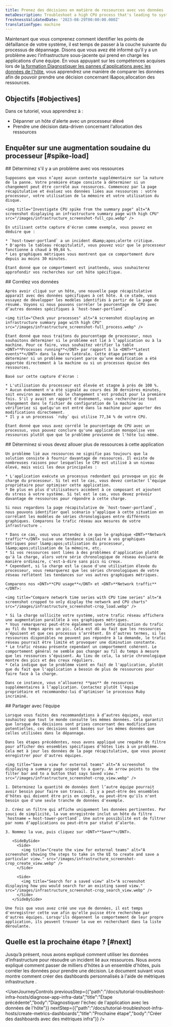 ```yaml
---
title: Prenez des décisions en matière de ressources avec vos données
metaDescription: Troubleshoot a high CPU process that's leading to system outages.
freshnessValidatedDate: '2023-08-29T00:00:00.000Z'
translationType: machine
---
```


Maintenant que vous comprenez comment identifier les points de défaillance de votre système, il est temps de passer à la couche suivante du processus de dépannage. Disons que vous avez été informé qu’il y a un problème avec l’infrastructure sous-jacente qui prend en charge les applications d’une équipe. En vous appuyant sur les compétences acquises lors de [la formation Diagnostiquer les pannes d'applications avec les données de l'hôte](/docs/tutorial-diagnose-infra-bottlenecks/diagnose-app-infra-data), vous apprendrez une manière de comparer les données afin de pouvoir prendre une décision concernant l&amp;apos;allocation des ressources.

## Objectifs [#objectives]

Dans ce tutoriel, vous apprendrez à :

* Dépanner un hôte d'alerte avec un processeur élevé
* Prendre une décision data-driven concernant l'allocation des ressources

## Enquêter sur une augmentation soudaine du processeur [#spike-load]

<Steps>
  <Step>
    ## Déterminez s'il y a un problème avec vos ressources

    Supposons que vous n’ayez aucun contexte supplémentaire sur la nature de la panne. Votre première étape consiste à déterminer si un changement peut être corrélé aux ressources. Commencez par la page récapitulative et évaluez vos données liées aux ressources : votre processeur, votre utilisation de la mémoire et votre utilisation du disque.

    <img title="Investigate CPU spike from the summary page" alt="A screenshot displaying an infrastructure summary page with high CPU" src="/images/infrastructure_screenshot-full_cpu.webp" />

    En utilisant cette capture d'écran comme exemple, vous pouvez en déduire que :

    * `host-tower-portland` a un incident d&amp;apos;alerte critique.
    * D'après le tableau récapitulatif, vous pouvez voir que le processeur fonctionne à chaud à 99,84 %.
    * Les graphiques métriques vous montrent que ce comportement dure depuis au moins 30 minutes.

    Étant donné que ce comportement est inattendu, vous souhaiterez approfondir vos recherches sur cet hôte spécifique.
  </Step>

  <Step>
    ## Corrélez vos données

    Après avoir cliqué sur un hôte, une nouvelle page récapitulative apparaît avec des données spécifiques à cet hôte. À ce stade, vous essayez de développer les modèles identifiés à partir de la page de résumé. Voyons si nous pouvons corréler le pourcentage de CPU avec d’autres données spécifiques à `host-tower-portland`.

    <img title="Check your processes" alt="A screenshot displaying an infrastructure summary page with high CPU" src="/images/infrastructure_screenshot-full_process.webp" />

    Étant donné que nous traitons du pourcentage de processeur, nous souhaitons déterminer si le problème est lié à l’application ou à la machine. Pour ce faire, vous souhaitez vérifier la table <DNT>**Processes running**</DNT> par rapport à la <DNT>**Latest events**</DNT> dans la barre latérale. Cette étape permet de déterminer si un problème survient parce qu’une modification a été apportée directement à la machine ou si un processus épuise des ressources.

    Basé sur cette capture d'écran :

    * L'utilisation du processeur est élevée et stagne à près de 100 %.
    * Aucun événement n'a été signalé au cours des 30 dernières minutes, soit environ au moment où le changement s'est produit pour la première fois. S'il y avait un rapport d'événement, vous rechercheriez tout changement dans le fichier de configuration de la machine ou vérifieriez si quelqu'un est entré dans la machine pour apporter des modifications directement.
    * Il y a un processus `ruby` qui utilise 77,34 % de votre CPU.

    Étant donné que vous avez corrélé le pourcentage de CPU avec un processus, vous pouvez conclure qu'une application monopolise vos ressources plutôt que que le problème provienne de l'hôte lui-même.
  </Step>

  <Step>
    ## Déterminez si vous devez allouer plus de ressources à cette application

    Un problème lié aux ressources ne signifie pas toujours que la solution consiste à fournir davantage de ressources. Il existe de nombreuses raisons pour lesquelles le CPU est utilisé à un niveau élevé, mais voici les deux principales :

    * L'application exécute un processus redondant qui provoque un pic de charge du processeur. Si tel est le cas, vous devez contacter l’équipe propriétaire pour optimiser cette application.
    * De plus en plus d'utilisateurs accèdent à ce composant et ajoutent du stress à votre système. Si tel est le cas, vous devez prévoir davantage de ressources pour répondre à cette charge.

    Si nous regardons la page récapitulative de `host-tower-portland`, nous pouvons identifier quel scénario s’applique à cette situation en corrélant les modèles de séries chronologiques entre différents graphiques. Comparons le trafic réseau aux mesures de votre infrastructure .

    * Dans ce cas, vous vous attendez à ce que le graphique <DNT>**Network traffic**</DNT> suive une tendance similaire à vos graphiques métriques pour l&amp;apos;utilisation du processeur, l&amp;apos;utilisation de la mémoire, etc.
    * Si vos ressources sont liées à des problèmes d'application plutôt qu'à la charge, alors votre série chronologique de réseau évoluera de manière ordinaire, c'est-à-dire sans pics ni creux.
    * Cependant, si la charge est la cause d'une utilisation élevée du processeur, vous remarquerez que les séries chronologiques de votre réseau reflètent les tendances sur vos autres graphiques métriques.

    Comparons nos <DNT>**CPU usage**</DNT> et <DNT>**Network traffic**</DNT>:

    <img title="Compare network time series with CPU time series" alt="A screenshot cropped to only display the network and CPU charts" src="/images/infrastructure_screenshot-crop_load.webp" />

    * Si la charge sollicite votre système, votre trafic réseau affichera une augmentation parallèle à vos graphiques métriques.
    * Vous remarquerez peut-être également une lente diminution du trafic au fil du temps après un pic. Cela est dû au fait que les ressources s’épuisent et que ces processus s’arrêtent. En d’autres termes, si les ressources disponibles ne peuvent pas répondre à la demande, le trafic réseau pourrait être limité et provoquer une diminution constante.
    * Le trafic réseau présente cependant un comportement cohérent. Le comportement général ne semble pas changer au fil du temps à mesure que les ressources s’épuisent. Au lieu de cela, la série chronologique montre des pics et des creux réguliers.
    * Cela indique que le problème vient en fait de l'application, plutôt que du fait que l'application a besoin de plus de ressources pour faire face à la charge.

    Dans ce instance, vous n’allouerez **pas** de ressources supplémentaires à l’application. Contactez plutôt l’équipe propriétaire et recommandez-lui d’optimiser le processus Ruby incriminé.
  </Step>

  <Step>
    ## Partager avec l'équipe

    Lorsque vous faites des recommandations à d’autres équipes, vous souhaitez que tout le monde consulte les mêmes données. Cela garantit que lorsque des décisions sont prises concernant des modifications potentielles, ces décisions sont basées sur les mêmes données que celles utilisées dans le dépannage.

    Dans les étapes précédentes, nous avons appliqué une requête de filtre pour afficher des ensembles spécifiques d'hôtes liés à un problème. Cela met à jour les données de la page récapitulative, que vous pouvez enregistrer pour d'autres équipes.

    <img title="Save a view for external teams" alt="A screenshot displaying a summary page scoped to a query. An arrow points to the filter bar and to a button that says Saved view." src="/images/infrastructure_screenshot-crop_view.webp" />

    1. Déterminez la quantité de données dont l’autre équipe pourrait avoir besoin pour faire son travail. Il y a peut-être des ensembles d'hôtes qui doivent être pris en compte, ou peut-être qu'ils n'ont besoin que d'une seule tranche de données d'exemple.

    2. Créez un filtre qui affiche uniquement les données pertinentes. Par souci de simplicité, la vue enregistrée inclut un hôte du filtre `hostname = host-tower-portland`. Une autre possibilité est de filtrer par noms d’applications ou peut-être par statut d’alerte.

    3. Nommez la vue, puis cliquez sur <DNT>**Save**</DNT>.

       <SideBySide>
         <Side>
           <img title="Create the view for external teams" alt="A screenshot showing the steps to take in the UI to create and save a particular view." src="/images/infrastructure_screenshot-crop_create_view.webp" />
         </Side>

         <Side>
           <img title="Search for a saved view" alt="A screenshot displaying how you would search for an existing saved view." src="/images/infrastructure_screenshot-crop_search_view.webp" />
         </Side>
       </SideBySide>

    Une fois que vous avez créé une vue de données, il est temps d'enregistrer cette vue afin qu'elle puisse être recherchée par d'autres équipes. Lorsqu'ils dépannent le comportement de leur propre application, ils peuvent trouver la vue en recherchant dans la liste déroulante.
  </Step>
</Steps>

## Quelle est la prochaine étape ? [#next]

Jusqu’à présent, nous avons expliqué comment utiliser les données d’infrastructure pour résoudre un incident lié aux ressources. Nous avons expliqué comment passer de milliers d'hôtes à un ensemble d'hôtes, puis corréler les données pour prendre une décision. Le document suivant vous montre comment créer des dashboards personnalisés à l'aide de métriques infrastructure .

<UserJourneyControls previousStep={{"path":"/docs/tutorial-troubleshoot-infra-hosts/diagnose-app-infra-data","title":"Étape précédente","body":"Diagnostiquer l'échec de l'application avec les données de l'hôte"}} nextStep={{"path":"/docs/tutorial-troubleshoot-infra-hosts/create-metrics-dashboards","title":"Prochaine étape","body":"Créer des dashboards avec des métriques infra"}} />